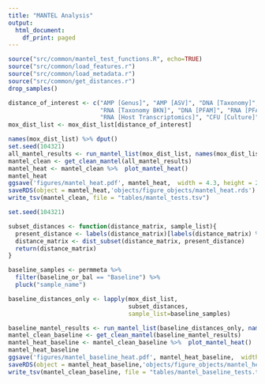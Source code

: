 ```yaml
---
title: "MANTEL Analysis"
output:
  html_document:
    df_print: paged
---
```


```r
source("src/common/mantel_test_functions.R", echo=TRUE)
source("src/common/load_features.r")
source("src/common/load_metadata.r")
source("src/common/get_distances.r")
drop_samples()
```

```r
distance_of_interest <- c("AMP [Genus]", "AMP [ASV]", "DNA [Taxonomy]", "DNA [Viral]", 
                          "RNA [Taxonomy BKN]", "DNA [PFAM]", "RNA [PFAM]", 
                          "RNA [Host Transcriptomics]", "CFU [Culture]")
mox_dist_list <- mox_dist_list[distance_of_interest]

names(mox_dist_list) %>% dput()
set.seed(104321)
all_mantel_results <- run_mantel_list(mox_dist_list, names(mox_dist_list))
mantel_clean <- get_clean_mantel(all_mantel_results) 
mantel_heat <- mantel_clean %>%  plot_mantel_heat()
mantel_heat 
ggsave('figures/mantel_heat.pdf', mantel_heat,  width = 4.3, height = 2.35, units = "in")
saveRDS(object = mantel_heat,'objects/figure_objects/mantel_heat.rds')
write_tsv(mantel_clean, file = "tables/mantel_tests.tsv")

```
```r
set.seed(104321)

subset_distances <- function(distance_matrix, sample_list){
  present_distance <- labels(distance_matrix)[labels(distance_matrix) %in% sample_list]
  distance_matrix <- dist_subset(distance_matrix, present_distance)
  return(distance_matrix)
}

baseline_samples <- permmeta %>% 
  filter(baseline_or_bal == "Baseline") %>% 
  pluck("sample_name")

baseline_distances_only <- lapply(mox_dist_list, 
                                  subset_distances, 
                                  sample_list=baseline_samples)

baseline_mantel_results <- run_mantel_list(baseline_distances_only, names(baseline_distances_only))
mantel_clean_baseline <- get_clean_mantel(baseline_mantel_results) 
mantel_heat_baseline <- mantel_clean_baseline %>%  plot_mantel_heat()
mantel_heat_baseline
ggsave('figures/mantel_baseline_heat.pdf', mantel_heat_baseline,  width = 4.3, height = 2.35, units = "in")
saveRDS(object = mantel_heat_baseline,'objects/figure_objects/mantel_heat_baseline.rds')
write_tsv(mantel_clean_baseline, file = "tables/mantel_baseline_tests.tsv")
```
